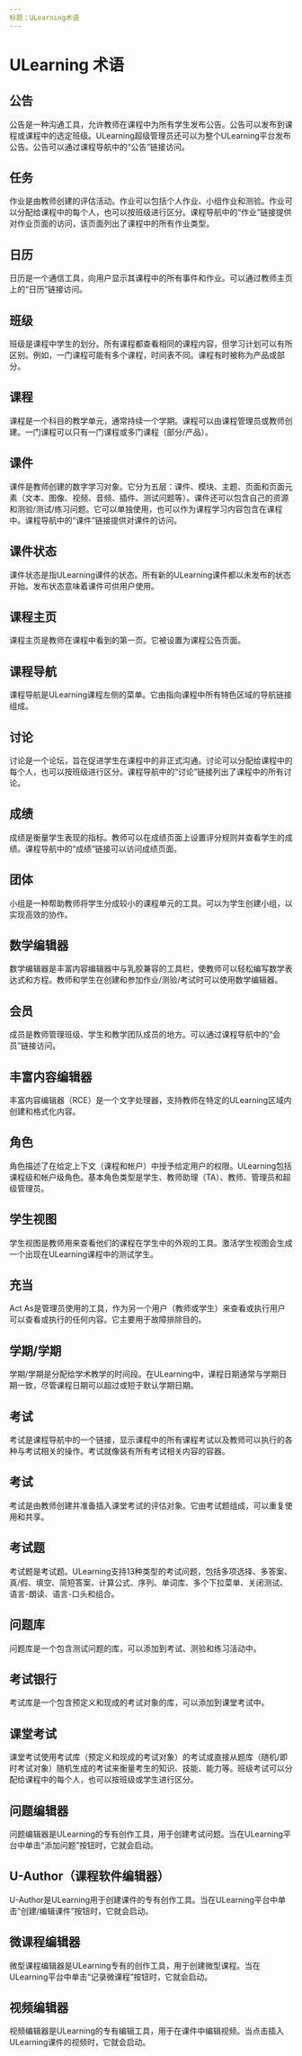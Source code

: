 ```yaml
---
标题：ULearning术语
---
```


# ULearning 术语 

## 公告
公告是一种沟通工具，允许教师在课程中为所有学生发布公告。公告可以发布到课程或课程中的选定班级。ULearning超级管理员还可以为整个ULearning平台发布公告。公告可以通过课程导航中的“公告”链接访问。

## 任务
作业是由教师创建的评估活动。作业可以包括个人作业、小组作业和测验。作业可以分配给课程中的每个人，也可以按班级进行区分。课程导航中的“作业”链接提供对作业页面的访问，该页面列出了课程中的所有作业类型。

## 日历
日历是一个通信工具，向用户显示其课程中的所有事件和作业。可以通过教师主页上的“日历”链接访问。

## 班级
班级是课程中学生的划分。所有课程都查看相同的课程内容，但学习计划可以有所区别。例如，一门课程可能有多个课程，时间表不同。课程有时被称为产品或部分。

## 课程
课程是一个科目的教学单元，通常持续一个学期。课程可以由课程管理员或教师创建。一门课程可以只有一门课程或多门课程（部分/产品）。

## 课件
课件是教师创建的数字学习对象。它分为五层：课件、模块、主题、页面和页面元素（文本、图像、视频、音频、插件、测试问题等）。课件还可以包含自己的资源和测验/测试/练习问题。它可以单独使用，也可以作为课程学习内容包含在课程中。课程导航中的“课件”链接提供对课件的访问。

## 课件状态
课件状态是指ULearning课件的状态。所有新的ULearning课件都以未发布的状态开始。发布状态意味着课件可供用户使用。

## 课程主页
课程主页是教师在课程中看到的第一页。它被设置为课程公告页面。

## 课程导航
课程导航是ULearning课程左侧的菜单。它由指向课程中所有特色区域的导航链接组成。

## 讨论
讨论是一个论坛，旨在促进学生在课程中的非正式沟通。讨论可以分配给课程中的每个人，也可以按班级进行区分。课程导航中的“讨论”链接列出了课程中的所有讨论。

## 成绩
成绩是衡量学生表现的指标。教师可以在成绩页面上设置评分规则并查看学生的成绩。课程导航中的“成绩”链接可以访问成绩页面。

## 团体
小组是一种帮助教师将学生分成较小的课程单元的工具。可以为学生创建小组，以实现高效的协作。

## 数学编辑器
数学编辑器是丰富内容编辑器中与乳胶兼容的工具栏，使教师可以轻松编写数学表达式和方程。教师和学生在创建和参加作业/测验/考试时可以使用数学编辑器。

## 会员
成员是教师管理班级、学生和教学团队成员的地方。可以通过课程导航中的“会员”链接访问。

## 丰富内容编辑器
丰富内容编辑器（RCE）是一个文字处理器，支持教师在特定的ULearning区域内创建和格式化内容。

## 角色
角色描述了在给定上下文（课程和帐户）中授予给定用户的权限。ULearning包括课程级和帐户级角色。基本角色类型是学生、教师助理（TA）、教师、管理员和超级管理员。

## 学生视图
学生视图是教师用来查看他们的课程在学生中的外观的工具。激活学生视图会生成一个出现在ULearning课程中的测试学生。

## 充当
Act As是管理员使用的工具，作为另一个用户（教师或学生）来查看或执行用户可以查看或执行的任何内容。它主要用于故障排除目的。

## 学期/学期
学期/学期是分配给学术教学的时间段。在ULearning中，课程日期通常与学期日期一致，尽管课程日期可以超过或短于默认学期日期。

## 考试
考试是课程导航中的一个链接，显示课程中的所有课程考试以及教师可以执行的各种与考试相关的操作。考试就像装有所有考试相关内容的容器。

## 考试
考试是由教师创建并准备插入课堂考试的评估对象。它由考试题组成，可以重复使用和共享。

## 考试题
考试题是考试题。ULearning支持13种类型的考试问题，包括多项选择、多答案、真/假、填空、简短答案、计算公式、序列、单词库、多个下拉菜单、关闭测试、语言-朗读、语言-口头和组合。

## 问题库
问题库是一个包含测试问题的库，可以添加到考试、测验和练习活动中。

## 考试银行
考试库是一个包含预定义和现成的考试对象的库，可以添加到课堂考试中。

## 课堂考试
课堂考试使用考试库（预定义和现成的考试对象）的考试或直接从题库（随机/即时考试对象）随机生成的考试来衡量考生的知识、技能、能力等。班级考试可以分配给课程中的每个人，也可以按班级或学生进行区分。

## 问题编辑器
问题编辑器是ULearning的专有创作工具，用于创建考试问题。当在ULearning平台中单击“添加问题”按钮时，它就会启动。

## U-Author（课程软件编辑器）
U-Author是ULearning用于创建课件的专有创作工具。当在ULearning平台中单击“创建/编辑课件”按钮时，它就会启动。

## 微课程编辑器
微型课程编辑器是ULearning专有的创作工具，用于创建微型课程。当在ULearning平台中单击“记录微课程”按钮时，它就会启动。

## 视频编辑器
视频编辑器是ULearning的专有编辑工具，用于在课件中编辑视频。当点击插入ULearning课件的视频时，它就会启动。
